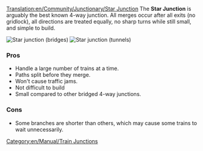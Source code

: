 [[Translation:en/Community/Junctionary/Star Junction]]
{{en/Community/Junctionary/Navigation}}
The '''Star Junction''' is arguably the best known 4-way junction.  All merges occur after all exits (no gridlock), all directions are treated equally, no sharp turns while still small, and simple to build.

[[File:en/Community/Junctionary/Star junction.png|none|frame|Star junction (bridges)]]
[[File:en/Community/Junctionary/Star junction 2.png|none|frame|Star junction (tunnels)]]

===Pros===
*Handle a large number of trains at a time.
*Paths split before they merge.
*Won't cause traffic jams.
*Not difficult to build
*Small compared to other bridged 4-way junctions.

===Cons===
*Some branches are shorter than others, which may cause some trains to wait unnecessarily.

[[Category:en/Manual/Train Junctions]]